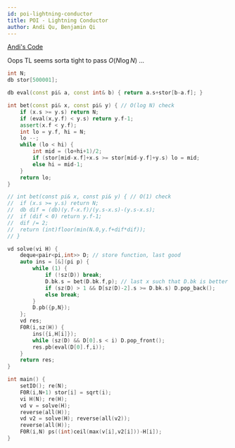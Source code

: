 ```yaml
---
id: poi-lightning-conductor
title: POI - Lightning Conductor
author: Andi Qu, Benjamin Qi
---
```


[Andi's Code](https://github.com/dolphingarlic/CompetitiveProgramming/blob/master/POI/POI%2011-lightning_conductor.cpp)

Oops TL seems sorta tight to pass $O(N\log N)$ ...

```cpp
int N;
db stor[500001];

db eval(const pi& a, const int& b) { return a.s+stor[b-a.f]; }

int bet(const pi& x, const pi& y) { // O(log N) check
	if (x.s >= y.s) return N;
	if (eval(x,y.f) < y.s) return y.f-1;
	assert(x.f < y.f);
	int lo = y.f, hi = N;
	lo --;
	while (lo < hi) {
		int mid = (lo+hi+1)/2;
		if (stor[mid-x.f]+x.s >= stor[mid-y.f]+y.s) lo = mid;
		else hi = mid-1;
	}
	return lo;
}

// int bet(const pi& x, const pi& y) { // O(1) check
// 	if (x.s >= y.s) return N;
// 	db dif = (db)(y.f-x.f)/(y.s-x.s)-(y.s-x.s);
// 	if (dif < 0) return y.f-1;
// 	dif /= 2;
// 	return (int)floor(min(N.0,y.f+dif*dif));
// }

vd solve(vi H) {
	deque<pair<pi,int>> D; // store function, last good
	auto ins = [&](pi p) {
		while (1) {
			if (!sz(D)) break;
			D.bk.s = bet(D.bk.f,p); // last x such that D.bk is better than p
			if (sz(D) > 1 && D[sz(D)-2].s >= D.bk.s) D.pop_back();
			else break;
		}
		D.pb({p,N});
	};
	vd res;
	F0R(i,sz(H)) {
		ins({i,H[i]});
		while (sz(D) && D[0].s < i) D.pop_front();
		res.pb(eval(D[0].f,i));
	}
	return res;
}

int main() {
	setIO(); re(N);
	F0R(i,N+1) stor[i] = sqrt(i);
	vi H(N); re(H);
	vd v = solve(H);
	reverse(all(H));
	vd v2 = solve(H); reverse(all(v2));
	reverse(all(H));
	F0R(i,N) ps((int)ceil(max(v[i],v2[i]))-H[i]);
}
```